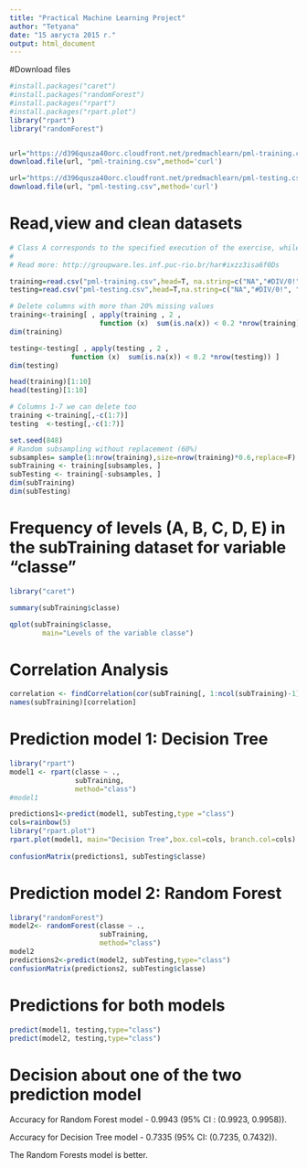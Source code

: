 ```yaml
---
title: "Practical Machine Learning Project"
author: "Tetyana"
date: "15 августа 2015 г."
output: html_document
---
```


#Download files

```r
#install.packages("caret")
#install.packages("randomForest")
#install.packages("rpart")
#install.packages("rpart.plot")
library("rpart")
library("randomForest")


url="https://d396qusza40orc.cloudfront.net/predmachlearn/pml-training.csv"
download.file(url, "pml-training.csv",method='curl')

url="https://d396qusza40orc.cloudfront.net/predmachlearn/pml-testing.csv"
download.file(url, "pml-testing.csv",method='curl')

```
# Read,view and clean datasets

```r
# Class A corresponds to the specified execution of the exercise, while the other 4 classes correspond to common mistakes. Participants were supervised by an experienced weight lifter to make sure the execution complied to the manner they were supposed to simulate. The exercises were performed by six male participants aged between 20-28 years, with little weight lifting experience. We made sure that all participants could easily simulate the mistakes in a safe and controlled manner by using a relatively light dumbbell (1.25kg).
# 
# Read more: http://groupware.les.inf.puc-rio.br/har#ixzz3isa6f0Ds

training=read.csv("pml-training.csv",head=T, na.string=c("NA","#DIV/0!", ""))
testing=read.csv("pml-testing.csv",head=T,na.string=c("NA","#DIV/0!", ""))

# Delete columns with more than 20% missing values
training<-training[ , apply(training , 2 , 
                      function (x)  sum(is.na(x)) < 0.2 *nrow(training)) ]
dim(training)

testing<-testing[ , apply(testing , 2 ,
               function (x)  sum(is.na(x)) < 0.2 *nrow(testing)) ]
dim(testing)

head(training)[1:10]
head(testing)[1:10]

# Columns 1-7 we can delete too
training <-training[,-c(1:7)]
testing  <-testing[,-c(1:7)]

set.seed(848)
# Random subsampling without replacement (60%)
subsamples= sample(1:nrow(training),size=nrow(training)*0.6,replace=F)
subTraining <- training[subsamples, ] 
subTesting <- training[-subsamples, ]
dim(subTraining)
dim(subTesting)
```
# Frequency of levels (A, B, C, D, E) in the subTraining dataset for variable "classe"

```r
library("caret")

summary(subTraining$classe)

qplot(subTraining$classe, 
        main="Levels of the variable classe")
```

#  Correlation Analysis
```r
correlation <- findCorrelation(cor(subTraining[, 1:ncol(subTraining)-1]), cutoff=0.8)
names(subTraining)[correlation]
```

# Prediction model 1: Decision Tree

```r
library("rpart")
model1 <- rpart(classe ~ ., 
                subTraining, 
                method="class")
#model1

predictions1<-predict(model1, subTesting,type ="class")
cols=rainbow(5)
library("rpart.plot")
rpart.plot(model1, main="Decision Tree",box.col=cols, branch.col=cols)
           
confusionMatrix(predictions1, subTesting$classe)
```

# Prediction model 2: Random Forest 

```r
library("randomForest")
model2<- randomForest(classe ~ ., 
                      subTraining,
                      method="class")
model2
predictions2<-predict(model2, subTesting,type="class")
confusionMatrix(predictions2, subTesting$classe)
```

# Predictions for both models
```r

predict(model1, testing,type="class")
predict(model2, testing,type="class")
```

# Decision about one of the two prediction model  

Accuracy for Random Forest model - 0.9943 (95% CI : (0.9923, 0.9958)).

Accuracy for Decision Tree model  - 0.7335 (95% CI: (0.7235, 0.7432)). 

The Random Forests model is better. 

